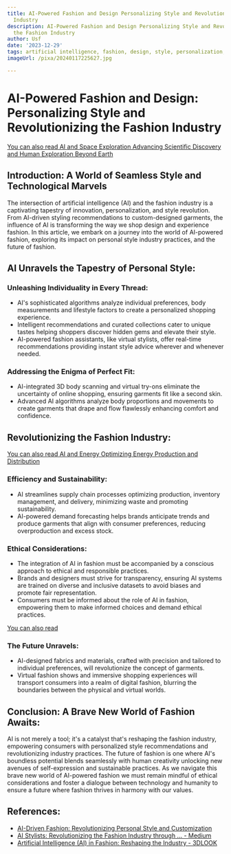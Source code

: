 ```yaml
---
title: AI-Powered Fashion and Design Personalizing Style and Revolutionizing the Fashion
  Industry
description: AI-Powered Fashion and Design Personalizing Style and Revolutionizing
  the Fashion Industry
author: Usf
date: '2023-12-29'
tags: artificial intelligence, fashion, design, style, personalization, revolution
imageUrl: /pixa/20240117225627.jpg

---
```

# AI-Powered Fashion and Design: Personalizing  Style and Revolutionizing the Fashion Industry

[You can also  read AI and Space Exploration Advancing Scientific Discovery and Human Exploration Beyond Earth](AI%20and%20Space%20Exploration%20Advancing%20Scientific%20Discovery%20and%20Human%20Exploration%20Beyond%20Earth)


## Introduction: A World of Seamless Style and  Technological Marvels

The intersection of artificial intelligence  (AI) and the fashion industry is a captivating tapestry  of innovation,  personalization, and style revolution. From AI-driven styling recommendations  to custom-designed  garments, the influence of AI is transforming the  way we shop design and experience  fashion. In this article,  we embark on a  journey into the world of AI-powered fashion, exploring its impact on personal style industry practices, and the future of  fashion.

## AI Unravels the Tapestry of Personal Style:

### Unleashing Individuality  in Every Thread:

- AI's sophisticated algorithms analyze individual preferences, body measurements and lifestyle factors to create a personalized shopping experience.
- Intelligent recommendations and curated collections cater to unique tastes  helping shoppers discover hidden gems and elevate  their style.
- AI-powered fashion assistants, like virtual stylists,  offer real-time recommendations providing instant style advice wherever and whenever needed.

### Addressing the Enigma of Perfect Fit:

- AI-integrated 3D  body scanning and virtual try-ons eliminate the uncertainty of online shopping, ensuring garments fit  like a second skin.
- Advanced AI algorithms analyze body proportions and movements to create garments that drape and flow flawlessly enhancing comfort and confidence.

## Revolutionizing the Fashion Industry:

[You can also read  AI and  Energy Optimizing Energy Production  and Distribution](AI%20and%20Energy%20Optimizing%20Energy%20Production%20and%20Distribution)


### Efficiency and Sustainability:

- AI streamlines supply chain processes optimizing production, inventory  management, and delivery, minimizing waste and promoting sustainability.
- AI-powered demand forecasting helps brands  anticipate trends and produce garments that align with consumer preferences, reducing overproduction and excess stock.

### Ethical Considerations:

- The integration of AI in fashion must be accompanied by a conscious approach to ethical and  responsible practices.
- Brands and designers must strive for transparency, ensuring AI systems are trained on  diverse and inclusive datasets to avoid biases and promote fair representation.
- Consumers must be informed about the role of AI in fashion,  empowering them to make informed  choices and demand ethical practices.

[You can also read ]()


### The Future Unravels:

- AI-designed fabrics and materials, crafted with precision and tailored to individual preferences, will revolutionize the concept of garments.
-  Virtual fashion  shows and immersive shopping experiences will  transport consumers  into a realm of digital fashion, blurring the boundaries between the physical and  virtual worlds.

## Conclusion: A Brave New World of Fashion Awaits:

AI  is  not merely a tool; it's a catalyst that's reshaping the fashion industry, empowering consumers with  personalized style recommendations and revolutionizing industry practices.  The future of fashion is one  where AI's  boundless  potential blends seamlessly  with human creativity unlocking  new avenues of self-expression and sustainable practices. As we navigate this brave new world of AI-powered  fashion we must remain mindful of ethical considerations and foster a  dialogue  between technology and  humanity  to ensure a future where fashion thrives in harmony with our values.

## References:
- [AI-Driven Fashion: Revolutionizing Personal Style and Customization](https://medium.com/@evolwe.ai/ai-driven-fashion-revolutionizing-personal-style-and-customization-8e4cf904605b)
- [AI Stylists: Revolutionizing the Fashion Industry through ... - Medium](https://medium.com/@visenze/ai-stylists-revolutionizing-the-fashion-industry-through-personalization-and-convenience-21a4cc9aada4)
- [Artificial Intelligence (AI) in Fashion: Reshaping the Industry - 3DLOOK](https://3dlook.ai/content-hub/artificial-intelligence-in-fashion/)
